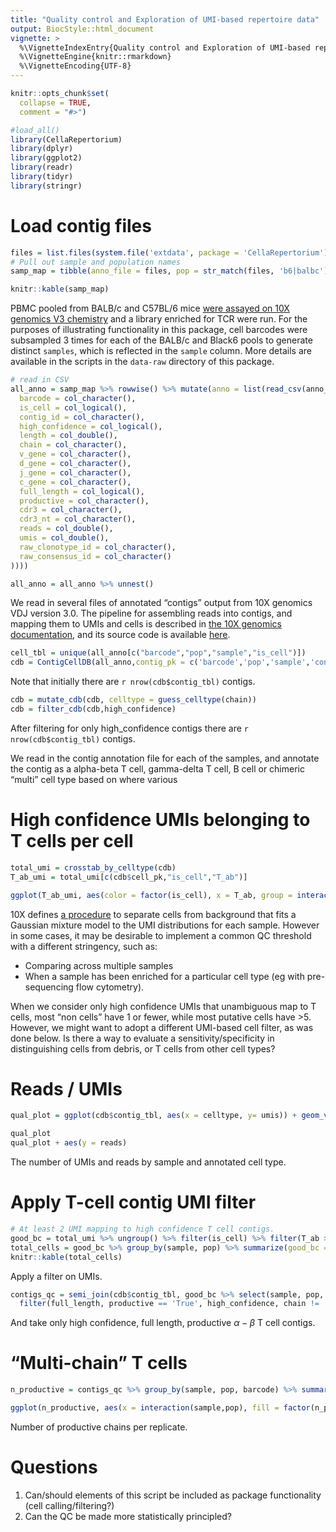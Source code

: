 ```yaml
---
title: "Quality control and Exploration of UMI-based repertoire data"
output: BiocStyle::html_document
vignette: >
  %\VignetteIndexEntry{Quality control and Exploration of UMI-based repertoire data}
  %\VignetteEngine{knitr::rmarkdown}
  %\VignetteEncoding{UTF-8}
---
```


```r
knitr::opts_chunk$set(
  collapse = TRUE,
  comment = "#>")
```

```r
#load_all()
library(CellaRepertorium)
library(dplyr)
library(ggplot2)
library(readr)
library(tidyr)
library(stringr)
```

# Load contig files

```r
files = list.files(system.file('extdata', package = 'CellaRepertorium'), pattern = "all_contig_annotations_.+?.csv.xz", recursive = TRUE, full.names = TRUE)
# Pull out sample and population names
samp_map = tibble(anno_file = files, pop = str_match(files, 'b6|balbc')[,1], sample = str_match(files, '_([0-9])\\.')[,2])

knitr::kable(samp_map)
```

PBMC pooled from BALB/c and C57BL/6 mice [were assayed on 10X genomics V3 chemistry](https://support.10xgenomics.com/single-cell-vdj/datasets/3.0.0/vdj_v1_mm_c57bl6_pbmc_t) and a library enriched for TCR were run.  For the purposes of illustrating functionality in this package, cell barcodes were subsampled 3 times for each of the BALB/c and Black6 pools to generate distinct `samples`, which is reflected in the `sample` column. More details are available in the scripts in the `data-raw` directory of this package.

```r
# read in CSV
all_anno = samp_map %>% rowwise() %>% mutate(anno = list(read_csv(anno_file, col_types = cols(
  barcode = col_character(),
  is_cell = col_logical(),
  contig_id = col_character(),
  high_confidence = col_logical(),
  length = col_double(),
  chain = col_character(),
  v_gene = col_character(),
  d_gene = col_character(),
  j_gene = col_character(),
  c_gene = col_character(),
  full_length = col_logical(),
  productive = col_character(),
  cdr3 = col_character(),
  cdr3_nt = col_character(),
  reads = col_double(),
  umis = col_double(),
  raw_clonotype_id = col_character(),
  raw_consensus_id = col_character()
))))

all_anno = all_anno %>% unnest() 
```

We read in several files of annotated "contigs" output from 10X genomics VDJ version 3.0.
The pipeline for assembling reads into contigs, and mapping them to UMIs and cells is described in [the 10X genomics documentation](https://support.10xgenomics.com/single-cell-vdj/software/pipelines/latest/algorithms/overview), and its source code is available [here](https://github.com/10XGenomics/cellranger/tree/5f5a6293bbc067e1965e50f0277286914b96c908).

```r
cell_tbl = unique(all_anno[c("barcode","pop","sample","is_cell")])
cdb = ContigCellDB(all_anno,contig_pk = c('barcode','pop','sample','contig_id'),cell_tbl = cell_tbl, cell_pk = c('barcode','pop','sample'))
```

Note that initially there are `r nrow(cdb$contig_tbl)` contigs.

```r
cdb = mutate_cdb(cdb, celltype = guess_celltype(chain))
cdb = filter_cdb(cdb,high_confidence)
```

After filtering for only high_confidence contigs there are `r nrow(cdb$contig_tbl)` contigs.

We read in the contig annotation file for each of the samples, and annotate the contig as a alpha-beta T cell, gamma-delta T cell, B cell or chimeric "multi" cell type based on where various 

# High confidence UMIs belonging to T cells per cell

```r
total_umi = crosstab_by_celltype(cdb)
T_ab_umi = total_umi[c(cdb$cell_pk,"is_cell","T_ab")]

ggplot(T_ab_umi, aes(color = factor(is_cell), x = T_ab, group = interaction(is_cell, sample, pop))) + stat_ecdf() + coord_cartesian(xlim = c(0, 10)) + ylab('Fraction of barcodes') + theme_minimal() + scale_color_discrete('10X called cell?')
```

10X defines [a procedure](https://support.10xgenomics.com/single-cell-vdj/software/pipelines/latest/algorithms/cell-calling)  to separate cells from background that fits a Gaussian mixture model to the UMI distributions for each sample.  However in some cases, it may be desirable to implement a common QC threshold with a different stringency, such as:

*  Comparing across multiple samples
*  When a sample has been enriched for a particular cell type (eg with pre-sequencing flow cytometry).

When we consider only high confidence UMIs that unambiguous map to T cells, most "non cells" have 1 or fewer, while most putative cells have >5.  However, we might want to adopt a different UMI-based cell filter, as was done below.  Is there a way to evaluate a sensitivity/specificity in distinguishing cells from debris, or T cells from other cell types?

# Reads / UMIs

```r
qual_plot = ggplot(cdb$contig_tbl, aes(x = celltype, y= umis)) + geom_violin() + geom_jitter() + facet_wrap(~sample + pop) + scale_y_log10() + xlab("Annotated cell type")

qual_plot 
qual_plot + aes(y = reads)
```

The number of UMIs and reads by sample and annotated cell type.

# Apply T-cell contig UMI filter

```r
# At least 2 UMI mapping to high confidence T cell contigs.
good_bc = total_umi %>% ungroup() %>% filter(is_cell) %>% filter(T_ab >= 2)
total_cells = good_bc %>% group_by(sample, pop) %>% summarize(good_bc = n())
knitr::kable(total_cells)
```

Apply a filter on UMIs.

```r
contigs_qc = semi_join(cdb$contig_tbl, good_bc %>% select(sample, pop, barcode)) %>% 
  filter(full_length, productive == 'True', high_confidence, chain != 'Multi')
```

And take only high confidence, full length, productive $\alpha-\beta$ T cell contigs.

# "Multi-chain" T cells

```r

n_productive = contigs_qc %>% group_by(sample, pop, barcode) %>% summarize(n_productive = n())

ggplot(n_productive, aes(x = interaction(sample,pop), fill = factor(n_productive))) + geom_bar(position = position_stack()) + theme_minimal() + xlab("Replicate") + ylab("Number of cell barcodes")

```

Number of productive chains per replicate.

# Questions

1. Can/should elements of this script be included as package functionality (cell calling/filtering?)
2. Can the QC be made more statistically principled?

